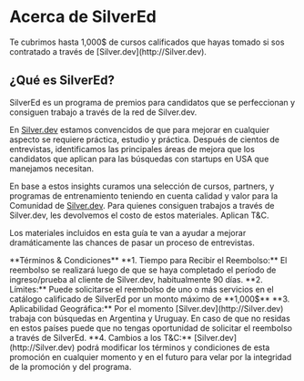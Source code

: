 # Acerca de SilverEd 

 
<Callout emoji="🚀">
  Te cubrimos hasta 1,000$ de cursos calificados que hayas tomado si sos contratado a través de [Silver.dev](http://Silver.dev).
</Callout>

## ¿Qué es SilverEd? 

SilverEd es un programa de premios para candidatos que se perfeccionan y consiguen trabajo a través de la red de Silver.dev.

En [Silver.dev](http://Silver.dev) estamos convencidos de que para mejorar en cualquier aspecto se requiere práctica, estudio y práctica. Después de cientos de entrevistas, identificamos las principales áreas de mejora que los candidatos que aplican para las búsquedas con startups en USA que manejamos necesitan. 

En base a estos insights curamos una selección de cursos, partners, y programas de entrenamiento teniendo en cuenta calidad y valor para la Comunidad de [Silver.dev](http://Silver.dev). Para quienes consiguen trabajos a través de Silver.dev, les devolvemos el costo de estos materiales. Aplican T&C. 

Los materiales incluidos en esta guía te van a ayudar a mejorar dramáticamente las chances de pasar un proceso de entrevistas.



 
<Callout type="info" emoji="ℹ️">
  **Términos & Condiciones** 
  **1. Tiempo para Recibir el Reembolso:** El reembolso se realizará luego de que se haya completado el período de ingreso/prueba al cliente de Silver.dev, habitualmente 90 días.
  **2. Límites:** Puede solicitarse el reembolso de uno o más servicios en el catálogo calificado de SilverEd por un monto máximo de **1,000$**
  **3. Aplicabilidad Geográfica:** Por el momento [Silver.dev](http://Silver.dev) trabaja con búsquedas en Argentina y Uruguay. En caso de que no residas en estos países puede que no tengas oportunidad de solicitar el reembolso a través de SilverEd.
  **4. Cambios a los T&C:** [Silver.dev](http://Silver.dev) podrá modificar los términos y condiciones de esta promoción en cualquier momento y en el futuro para velar por la integridad de la promoción y del programa.
</Callout>
